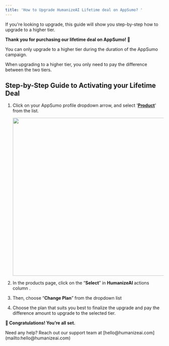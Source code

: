 ```yaml
---
title: 'How to Upgrade HumanizeAI Lifetime deal on AppSumo? '
---
```

If you're looking to upgrade, this guide will show you step-by-step how to upgrade to a higher tier.

**Thank you for purchasing our lifetime deal on AppSumo! 🎉**

<Callout uid="b7be033a-8d2b-4077-a335-00b86ad0728c" kind="note" collapsed="false">
  You can only upgrade to a higher tier during the duration of the AppSumo campaign.

  When upgrading to a higher tier, you only need to pay the difference between the two tiers.
</Callout>

## **Step-by-Step Guide to Activating your Lifetime Deal**

1. Click on your AppSumo profile dropdown arrow, and select '[**<u>Product</u>**](https://appsumo.com/account/products/)' from the list.

   <Image src="https://dxbnflddnlunfgvtqukc.supabase.co/storage/v1/object/public/documentation-images/org-96d3f74a-c743-4558-b57d-55ba958dcc0d/doc-b2985ceb-da68-4a84-b0e4-c87a4c80dece/1756140757015-7jkk8fimld3-appsumo-product.appsumo-product" width="1884" height="501" alt="" />

2. In the products page, click on the “**Select**” in **HumanizeAI&#xA0;**&#x61;ctions column .

3. Then, choose “**Change Plan**” from the dropdown list

4. Choose the plan that suits you best to finalize the upgrade and pay the difference amount to upgrade to the selected tier.

**🎉 Congratulations! You’re all set.**

<Callout uid="1c28415f-c02e-4525-b028-8052266419dd" kind="info" collapsed="false">
  Need any help? Reach out our support team at [hello@humanizeai.com](mailto:hello@humanizeai.com)&#x20;
</Callout>

